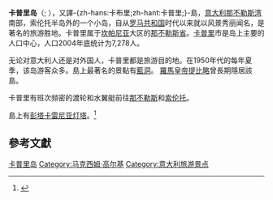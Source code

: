 {{about|-{zh-hant:義大利;zh-hans:意大利;zh-tw:義大利;zh-hk:意大利;zh-cn:意大利;zh-sg:意大利;}-島嶼|加勒比海島嶼|卡布里島|以前述-{zh-hant:義大利;zh-hans:意大利;zh-tw:義大利;zh-hk:意大利;zh-cn:意大利;zh-sg:意大利;}-島為名的歌謠|卡布里島 (歌)}}
{{NoteTA
|G1=意大利地名
}}
{{coor icon|w=24px|40|33|0|N|14|14|00|E|50000}}
{{Infobox islands
| name = Capri 
| image name       = Wyspa Capri.JPG
| image caption    = 从海上看卡普里岛
| image size       = 
| locator map      = Capri and Ischia map.png
| native name      = 
| native name link = 
| nickname         = 
| location         = [[第勒尼安海|第勒尼安海]]
| coordinates      = 
| archipelago      = 
| total islands    = 
| major islands    = 
| area km2         = 10.4
| highest mount    = [[索拉罗山|索拉罗山]]
| elevation m      = 589
| country          = {{ITA}}
| country admin divisions title     = 大区
| country admin divisions           = [[坎帕尼亚|坎帕尼亚]]
| country admin divisions title 1   = 省
| country admin divisions 1         = [[那不勒斯省|那不勒斯省]]
| country admin divisions title 2   = 
| country admin divisions 2         = 
| country capital city              = 
| country largest city              = [[卡普里|卡普里]]
| country largest city population   = 7,278
| country leader title              = 
| country leader name               = 
| population       = 12,200
| population as of = 2002年
| density km2      = 1,170
| ethnic groups    = 
| additional info  =
}}

'''卡普里岛'''（{{lang-it|Isola di Capri}}; {{IPA-it|ˈkaːpri}}），又譯-{zh-hans:卡布里;zh-hant:卡普里;}-島，[[意大利|意大利]][[那不勒斯湾|那不勒斯湾]]南部，索伦托半岛外的一个小岛，自从[[罗马共和国|罗马共和国]]时代以来就以风景秀丽闻名，是著名的旅游胜地。卡普里属于[[坎帕尼亚|坎帕尼亚]]大区的[[那不勒斯省|那不勒斯省]]。[[卡普里|卡普里]]市是岛上主要的人口中心，人口2004年底统计为7,278人。

无论对意大利人还是对外国人，卡普里都是旅游目的地。在1950年代的每年夏季，该岛游客众多。島上最著名的景點有[[藍洞_(卡布里島)|藍洞]]。
[[羅馬皇帝|羅馬皇帝]][[提比略|提比略]]曾長期隱居該島。

卡普里有班次频密的渡轮和水翼艇前往[[那不勒斯|那不勒斯]]和[[索伦托|索伦托]]。 

島上有[[彭塔卡雷尼亚灯塔|彭塔卡雷尼亚灯塔]]。<ref>{{Cite web |url=https://www.bbc.com/ukchina/simp/vert-tra-45974230 |title=意大利卡普里岛最后的灯塔守护人 |website=BBC |date=2018-10-25 |accessdate=2018-10-25 |archive-date=2018-10-25 |archive-url=https://web.archive.org/web/20181025164548/https://www.bbc.com/ukchina/simp/vert-tra-45974230 |dead-url=no }}</ref>

==參考文獻==
{{Reflist}}

{{coord|40|33|N|14|14|E|display=title}}

{{Authority control}}
[[Category:卡普里岛|]]
[[Category:马克西姆·高尔基|Category:马克西姆·高尔基]]
[[Category:意大利旅游景点|Category:意大利旅游景点]]